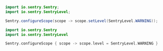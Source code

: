 ```java {tabTitle:"Java"}
import io.sentry.Sentry;
import io.sentry.SentryLevel;

Sentry.configureScope(scope -> scope.setLevel(SentryLevel.WARNING));
```

```kotlin {tabTitle:"Kotlin"}
import io.sentry.Sentry
import io.sentry.SentryLevel

Sentry.configureScope { scope -> scope.level = SentryLevel.WARNING }
```
